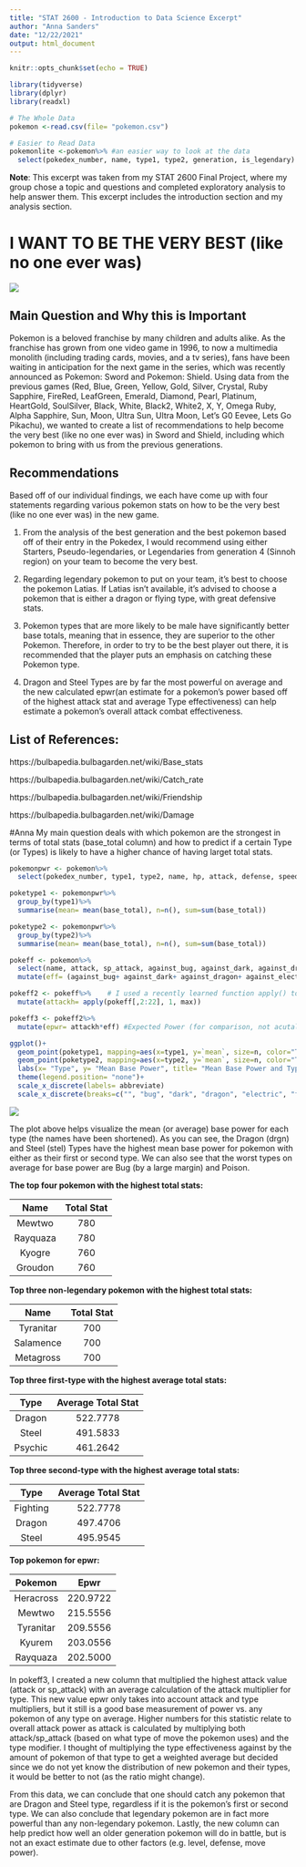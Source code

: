```yaml
---
title: "STAT 2600 - Introduction to Data Science Excerpt"
author: "Anna Sanders"
date: "12/22/2021"
output: html_document
---
```



```r
knitr::opts_chunk$set(echo = TRUE)
```

```r
library(tidyverse)
library(dplyr)
library(readxl)

# The Whole Data
pokemon <-read.csv(file= "pokemon.csv")

# Easier to Read Data
pokemonlite <-pokemon%>% #an easier way to look at the data
  select(pokedex_number, name, type1, type2, generation, is_legendary)
```
**Note**: This excerpt was taken from my STAT 2600 Final Project, where my group chose a topic and questions and completed exploratory analysis to help answer them. This excerpt includes the introduction section and my analysis section.

# I WANT TO BE THE VERY BEST (like no one ever was)
![](pokemon.jpg)

## Main Question and Why this is Important
Pokemon is a beloved franchise by many children and adults alike. As the franchise has grown from one video game in 1996, to now a multimedia monolith (including trading cards, movies, and a tv series), fans have been waiting in anticipation for the next game in the series, which was recently announced as Pokemon: Sword and Pokemon: Shield. Using data from the previous games (Red, Blue, Green, Yellow, Gold, Silver, Crystal, Ruby Sapphire, FireRed, LeafGreen, Emerald, Diamond, Pearl, Platinum, HeartGold, SoulSilver, Black, White, Black2, White2, X, Y, Omega Ruby, Alpha Sapphire, Sun, Moon, Ultra Sun, Ultra Moon, Let's G0 Eevee, Lets Go Pikachu), we wanted to create a list of recommendations to help become the very best (like no one ever was) in Sword and Shield, including which pokemon to bring with us from the previous generations.

## Recommendations
Based off of our individual findings, we each have come up with four statements regarding various pokemon stats on how to be the very best (like no one ever was) in the new game.

1. From the analysis of the best generation and the best pokemon based off of their entry in the Pokedex, I would recommend using either Starters, Pseudo-legendaries, or Legendaries from generation 4 (Sinnoh region) on your team to become the very best.

2. Regarding legendary pokemon to put on your team, it's best to choose the pokemon Latias. If Latias isn't available, it's advised to choose a pokemon that is either a dragon or flying type, with great defensive stats. 

3. Pokemon types that are more likely to be male have significantly better base totals, meaning that in essence, they are superior to the other Pokemon. Therefore, in order to try to be the best player out there, it is recommended that the player puts an emphasis on catching these Pokemon type.

4. Dragon and Steel Types are by far the most powerful on average and the new calculated epwr(an estimate for a pokemon's power based off of the highest attack stat and average Type effectiveness) can help estimate a pokemon's overall attack combat effectiveness. 

## List of References:
https://bulbapedia.bulbagarden.net/wiki/Base_stats

https://bulbapedia.bulbagarden.net/wiki/Catch_rate

https://bulbapedia.bulbagarden.net/wiki/Friendship

https://bulbapedia.bulbagarden.net/wiki/Damage

#Anna
My main question deals with which pokemon are the strongest in terms of total stats (base_total column) and how to predict if a certain Type (or Types) is likely to have a higher chance of having larget total stats.

```r
pokemonpwr <- pokemon%>%
  select(pokedex_number, type1, type2, name, hp, attack, defense, speed, sp_attack, sp_defense, base_total,is_legendary)

poketype1 <- pokemonpwr%>%
  group_by(type1)%>%
  summarise(mean= mean(base_total), n=n(), sum=sum(base_total))

poketype2 <- pokemonpwr%>%
  group_by(type2)%>%
  summarise(mean= mean(base_total), n=n(), sum=sum(base_total))

pokeff <- pokemon%>%
  select(name, attack, sp_attack, against_bug, against_dark, against_dragon, against_electric, against_fairy, against_fight, against_fire, against_flying, against_ghost, against_grass, against_ground, against_ice, against_normal, against_poison, against_psychic, against_rock, against_steel, against_water)%>%
  mutate(eff= (against_bug+ against_dark+ against_dragon+ against_electric+ against_fairy+ against_fight+ against_fire+ against_flying+ against_ghost+ against_grass+ against_ground+ against_ice+ against_normal+ against_poison+ against_psychic+ against_rock+ against_steel+ against_water)/(18))

pokeff2 <- pokeff%>%    # I used a recently learned function apply() to pick the highest value in a row
  mutate(attackh= apply(pokeff[,2:22], 1, max))

pokeff3 <- pokeff2%>%
  mutate(epwr= attackh*eff) #Expected Power (for comparison, not acutall calculation)

ggplot()+
  geom_point(poketype1, mapping=aes(x=type1, y=`mean`, size=n, color="Type 1"))+
  geom_point(poketype2, mapping=aes(x=type2, y=`mean`, size=n, color="Type 2"))+
  labs(x= "Type", y= "Mean Base Power", title= "Mean Base Power and Type (Type 1= Red, Type 2= Blue)")+
  theme(legend.position= "none")+
  scale_x_discrete(labels= abbreviate)
  scale_x_discrete(breaks=c("", "bug", "dark", "dragon", "electric", "fairy", "fighting", "fire", "flying", "ghost", "grass", "ground", "ice", "normal", "poison", "psychic", "rock", "steel", "water"))
```
![](Anna's Plot.png)

The plot above helps visualize the mean (or average) base power for each type (the names have been shortened). As you can see, the Dragon (drgn) and Steel (stel) Types have the highest mean base power for pokemon with either as their first or second type. We can also see that the worst types on average for base power are Bug (by a large margin) and Poison. 

__The top four pokemon with the highest total stats:__

|Name      |Total Stat|
|:---------:|:----------:|
|Mewtwo    |780|
|Rayquaza  |780|
|Kyogre    |760|
|Groudon   |760|

__Top three non-legendary pokemon with the highest total stats:__

|Name      |Total Stat|
|:---------:|:----------:|
|Tyranitar |700|
|Salamence |700|
|Metagross |700|

__Top three first-type with the highest average total stats:__

|Type      |Average Total Stat|
|:---------:|:----------:|
|Dragon    |522.7778|
|Steel     |491.5833|
|Psychic   |461.2642|

__Top three second-type with the highest average total stats:__

|Type      |Average Total Stat|
|:---------:|:----------:|
|Fighting  |522.7778|
|Dragon    |497.4706|
|Steel     |495.9545|

__Top pokemon for epwr:__

|Pokemon  |Epwr|
|:---------:|:----------:|
|Heracross |220.9722|
|Mewtwo    |215.5556|
|Tyranitar |209.5556|
|Kyurem    |203.0556|
|Rayquaza  |202.5000|

In pokeff3, I created a new column that multiplied the highest attack value (attack or sp_attack) with an average calculation of the attack multiplier for type. This new value epwr only takes into account attack and type multipliers, but it still is a good base measurement of power vs. any pokemon of any type on average. Higher numbers for this statistic relate to overall attack power as attack is calculated by multiplying both attack/sp_attack (based on what type of move the pokemon uses) and the type modifier. I thought of multiplying the type effectiveness against by the amount of pokemon of that type to get a weighted average but decided since we do not yet know the distribution of new pokemon and their types, it would be better to not (as the ratio might change). 

From this data, we can conclude that one should catch any pokemon that are Dragon and Steel type, regardless if it is the pokemon's first or second type. We can also conclude that legendary pokemon are in fact more powerful than any non-legendary pokemon. Lastly, the new column can help predict how well an older generation pokemon will do in battle, but is not an exact estimate due to other factors (e.g. level, defense, move power). 